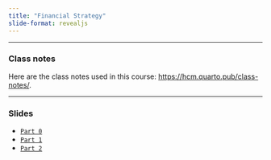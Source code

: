 ```yaml
---
title: "Financial Strategy"
slide-format: revealjs
---
```


___

### Class notes

Here are the class notes used in this course: [https://hcm.quarto.pub/class-notes/](https://hcm.quarto.pub/class-notes/).

___

###  Slides

-   [`Part 0`](https://hcm.quarto.pub/financial_strategy_part_0/)
-   [`Part 1`](https://hcm.quarto.pub/financial_strategy_part_1/)
-   [`Part 2`](https://hcm.quarto.pub/financial_strategy_part_2/)



